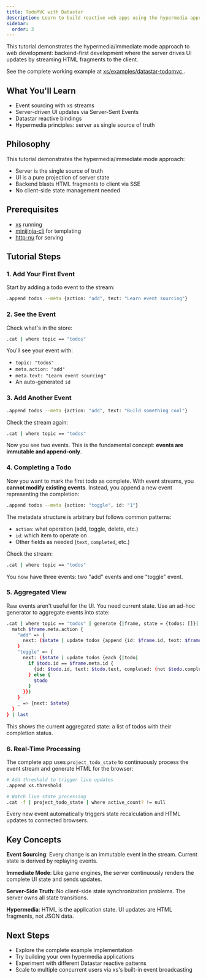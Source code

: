 ```yaml
---
title: TodoMVC with Datastar
description: Learn to build reactive web apps using the hypermedia approach where backend drives UI updates via immediate mode HTML streaming
sidebar:
  order: 3
---
```



This tutorial demonstrates the hypermedia/immediate mode approach to web development: backend-first development where the server drives UI updates by streaming HTML fragments to the client.

<Aside type="tip">
  See the complete working example at
  <a
    href="https://github.com/cablehead/xs/tree/main/examples/datastar-todomvc"
    target="_blank"
    rel="noopener noreferrer"
  >
    xs/examples/datastar-todomvc
  </a>.
</Aside>

## What You'll Learn

- Event sourcing with xs streams
- Server-driven UI updates via Server-Sent Events
- Datastar reactive bindings
- Hypermedia principles: server as single source of truth

## Philosophy

This tutorial demonstrates the hypermedia/immediate mode approach:

- Server is the single source of truth
- UI is a pure projection of server state
- Backend blasts HTML fragments to client via SSE
- No client-side state management needed

## Prerequisites

- [xs](https://github.com/cablehead/xs) running
- [minijinja-cli](https://github.com/mitsuhiko/minijinja) for templating
- [http-nu](https://github.com/cablehead/http-nu) for serving

## Tutorial Steps

### 1. Add Your First Event

Start by adding a todo event to the stream:

```bash
.append todos --meta {action: "add", text: "Learn event sourcing"}
```

### 2. See the Event

Check what's in the store:

```bash
.cat | where topic == "todos"
```

You'll see your event with:

- `topic: "todos"`
- `meta.action: "add"`
- `meta.text: "Learn event sourcing"`
- An auto-generated `id`

### 3. Add Another Event

```bash
.append todos --meta {action: "add", text: "Build something cool"}
```

Check the stream again:

```bash
.cat | where topic == "todos"
```

Now you see two events. This is the fundamental concept: **events are immutable and append-only**.

### 4. Completing a Todo

Now you want to mark the first todo as complete. With event streams, you **cannot modify existing events**. Instead, you append a new event representing the completion:

```bash
.append todos --meta {action: "toggle", id: "1"}
```

The metadata structure is arbitrary but follows common patterns:

- `action`: what operation (add, toggle, delete, etc.)
- `id`: which item to operate on
- Other fields as needed (`text`, `completed`, etc.)

Check the stream:

```bash
.cat | where topic == "todos"
```

You now have three events: two "add" events and one "toggle" event.

### 5. Aggregated View

Raw events aren't useful for the UI. You need current state. Use an ad-hoc generator to aggregate events into state:

```bash
.cat | where topic == "todos" | generate {|frame, state = {todos: []}|
  match $frame.meta.action {
    "add" => {
      next: ($state | update todos {append {id: $frame.id, text: $frame.meta.text, completed: false}})
    }
    "toggle" => {
      next: ($state | update todos {each {|todo|
        if $todo.id == $frame.meta.id {
          {id: $todo.id, text: $todo.text, completed: (not $todo.completed)}
        } else {
          $todo
        }
      }})
    }
    _ => {next: $state}
  }
} | last
```

This shows the current aggregated state: a list of todos with their completion status.

### 6. Real-Time Processing

The complete app uses `project_todo_state` to continuously process the event stream and generate HTML for the browser:

```bash
# Add threshold to trigger live updates
.append xs.threshold

# Watch live state processing
.cat -f | project_todo_state | where active_count? != null
```

Every new event automatically triggers state recalculation and HTML updates to connected browsers.

## Key Concepts

**Event Sourcing**: Every change is an immutable event in the stream. Current state is derived by replaying events.

**Immediate Mode**: Like game engines, the server continuously renders the complete UI state and sends updates.

**Server-Side Truth**: No client-side state synchronization problems. The server owns all state transitions.

**Hypermedia**: HTML is the application state. UI updates are HTML fragments, not JSON data.

## Next Steps

- Explore the complete example implementation
- Try building your own hypermedia applications
- Experiment with different Datastar reactive patterns
- Scale to multiple concurrent users via xs's built-in event broadcasting
